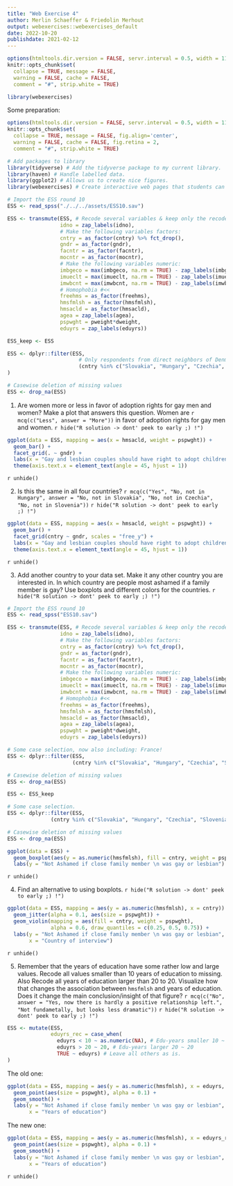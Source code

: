 ```yaml
---
title: "Web Exercise 4"
author: Merlin Schaeffer & Friedolin Merhout
output: webexercises::webexercises_default
date: 2022-10-20
publishdate: 2021-02-12
---
```


```r
options(htmltools.dir.version = FALSE, servr.interval = 0.5, width = 115, digits = 2)
knitr::opts_chunk$set(
  collapse = TRUE, message = FALSE, 
  warning = FALSE, cache = FALSE,
  comment = "#", strip.white = TRUE)

library(webexercises)
```

Some preparation:
```r
options(htmltools.dir.version = FALSE, servr.interval = 0.5, width = 115, digits = 2)
knitr::opts_chunk$set(
  collapse = TRUE, message = FALSE, fig.align='center',
  warning = FALSE, cache = FALSE, fig.retina = 2,
  comment = "#", strip.white = TRUE)

# Add packages to library
library(tidyverse) # Add the tidyverse package to my current library.
library(haven) # Handle labelled data.
library(ggplot2) # Allows us to create nice figures.
library(webexercises) # Create interactive web pages that students can use in self-guided learning.
```

```r
# Import the ESS round 10
ESS <- read_spss("./../../assets/ESS10.sav")
```

```r
ESS <- transmute(ESS, # Recode several variables & keep only the recoded ones (i.e., transmute vs mutate). #<<
                 idno = zap_labels(idno),
                 # Make the following variables factors:
                 cntry = as_factor(cntry) %>% fct_drop(), 
                 gndr = as_factor(gndr),
                 facntr = as_factor(facntr),
                 mocntr = as_factor(mocntr),
                 # Make the following variables numeric:
                 imbgeco = max(imbgeco, na.rm = TRUE) - zap_labels(imbgeco), # Also turn scale around.
                 imueclt = max(imueclt, na.rm = TRUE) - zap_labels(imueclt), # Also turn scale around.
                 imwbcnt = max(imwbcnt, na.rm = TRUE) - zap_labels(imwbcnt), # Also turn scale around.
                 # Homophobia #<<
                 freehms = as_factor(freehms),
                 hmsfmlsh = as_factor(hmsfmlsh),
                 hmsacld = as_factor(hmsacld),
                 agea = zap_labels(agea),
                 pspwght = pweight*dweight,
                 eduyrs = zap_labels(eduyrs))
```

```r
ESS_keep <- ESS
```

```r
ESS <- dplyr::filter(ESS,
                       # Only respondents from direct neighbors of Denmark:
                       (cntry %in% c("Slovakia", "Hungary", "Czechia", "Slovenia"))
)

# Casewise deletion of missing values
ESS <- drop_na(ESS)
```

1. Are women more or less in favor of adoption rights for gay men and women? Make a plot that answers this question. Women are `r mcq(c("Less", answer = "More"))` in favor of adoption rights for gay men and women.
`r hide("R solution -> dont' peek to early ;) !")`
```r
ggplot(data = ESS, mapping = aes(x = hmsacld, weight = pspwght)) +
  geom_bar() +
  facet_grid(. ~ gndr) +
  labs(x = "Gay and lesbian couples should have right to adopt children") +
  theme(axis.text.x = element_text(angle = 45, hjust = 1))
```
`r unhide()`

2. Is this the same in all four countries? `r mcq(c("Yes", "No, not in Hungary", answer = "No, not in Slovakia", "No, not in Czechia", "No, not in Slovenia"))`
`r hide("R solution -> dont' peek to early ;) !")`
```r
ggplot(data = ESS, mapping = aes(x = hmsacld, weight = pspwght)) +
  geom_bar() +
  facet_grid(cntry ~ gndr, scales = "free_y") +
  labs(x = "Gay and lesbian couples should have right to adopt children") +
  theme(axis.text.x = element_text(angle = 45, hjust = 1))
```
`r unhide()`

3. Add another country to your data set. Make it any other country you are interested in. In which country are people most ashamed if a family member is gay? Use boxplots and different colors for the countries.
`r hide("R solution -> dont' peek to early ;) !")`
```r
# Import the ESS round 10
ESS <- read_spss("ESS10.sav")

ESS <- transmute(ESS, # Recode several variables & keep only the recoded ones (i.e., transmute vs mutate). #<<
                 idno = zap_labels(idno),
                 # Make the following variables factors:
                 cntry = as_factor(cntry) %>% fct_drop(), 
                 gndr = as_factor(gndr),
                 facntr = as_factor(facntr),
                 mocntr = as_factor(mocntr),
                 # Make the following variables numeric:
                 imbgeco = max(imbgeco, na.rm = TRUE) - zap_labels(imbgeco), # Also turn scale around.
                 imueclt = max(imueclt, na.rm = TRUE) - zap_labels(imueclt), # Also turn scale around.
                 imwbcnt = max(imwbcnt, na.rm = TRUE) - zap_labels(imwbcnt), # Also turn scale around.
                 # Homophobia #<<
                 freehms = as_factor(freehms),
                 hmsfmlsh = as_factor(hmsfmlsh),
                 hmsacld = as_factor(hmsacld),
                 agea = zap_labels(agea),
                 pspwght = pweight*dweight,
                 eduyrs = zap_labels(eduyrs))

# Some case selection, now also including: France!
ESS <- dplyr::filter(ESS,
                     (cntry %in% c("Slovakia", "Hungary", "Czechia", "Slovenia", "France")))

# Casewise deletion of missing values
ESS <- drop_na(ESS)
```

```r
ESS <- ESS_keep

# Some case selection.
ESS <- dplyr::filter(ESS,
              (cntry %in% c("Slovakia", "Hungary", "Czechia", "Slovenia", "France")))

# Casewise deletion of missing values
ESS <- drop_na(ESS)
```

```r
ggplot(data = ESS) +
  geom_boxplot(aes(y = as.numeric(hmsfmlsh), fill = cntry, weight = pspwght)) +
  labs(y = "Not Ashamed if close family member \n was gay or lesbian")
```
`r unhide()`

4. Find an alternative to using boxplots.
`r hide("R solution -> dont' peek to early ;) !")`
```r
ggplot(data = ESS, mapping = aes(y = as.numeric(hmsfmlsh), x = cntry)) +
  geom_jitter(alpha = 0.1, aes(size = pspwght)) +
  geom_violin(mapping = aes(fill = cntry, weight = pspwght), 
              alpha = 0.6, draw_quantiles = c(0.25, 0.5, 0.75)) +
  labs(y = "Not Ashamed if close family member \n was gay or lesbian",
       x = "Country of interview")
```
`r unhide()`

5. Remember that the years of education have some rather low and large values. Recode all values smaller than 10 years of education to missing. Also Recode all years of education larger than 20 to 20. Visualize how that changes the association between `hmsfmlsh` and years of education. Does it change the main conclusion/insight of that figure? `r mcq(c("No", answer = "Yes, now there is hardly a positive relationship left.", "Not fundametally, but looks less dramatic"))`
`r hide("R solution -> dont' peek to early ;) !")`
```r
ESS <- mutate(ESS,
              eduyrs_rec = case_when(
                eduyrs < 10 ~ as.numeric(NA), # Edu-years smaller 10 ~ Missing
                eduyrs > 20 ~ 20, # Edu-years larger 20 ~ 20
                TRUE ~ eduyrs) # Leave all others as is.
)
```

The old one:
```r
ggplot(data = ESS, mapping = aes(y = as.numeric(hmsfmlsh), x = eduyrs, weight = pspwght)) +
  geom_point(aes(size = pspwght), alpha = 0.1) +
  geom_smooth() +
  labs(y = "Not Ashamed if close family member \n was gay or lesbian",
       x = "Years of education")
```

The new one:
```r
ggplot(data = ESS, mapping = aes(y = as.numeric(hmsfmlsh), x = eduyrs_rec, weight = pspwght)) +
  geom_point(aes(size = pspwght), alpha = 0.1) +
  geom_smooth() +
  labs(y = "Not Ashamed if close family member \n was gay or lesbian",
       x = "Years of education")
```
`r unhide()`
